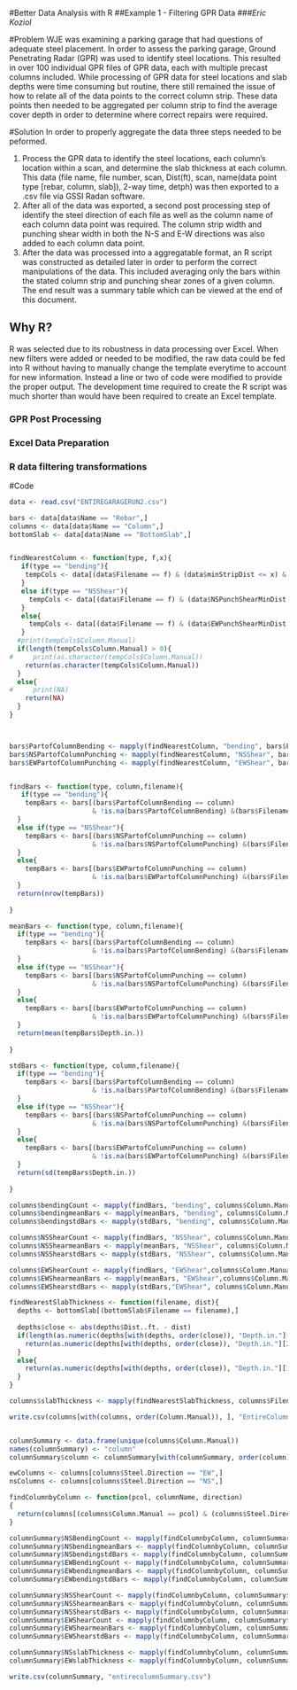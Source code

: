#Better Data Analysis with R
##Example 1 - Filtering GPR Data
###*Eric Koziol*

#Problem
WJE was examining a parking garage that had questions of adequate steel placement.  In order to assess the parking garage, Ground Penetrating Radar (GPR) was used to identify steel locations.  This resulted in over 100 individual GPR files of GPR data, each with multiple precast columns included.  While processing of GPR data for steel locations and slab depths were time consuming but routine, there still remained the issue of how to relate all of the data points to the correct column strip.  These data points then needed to be aggregated per column strip to find the average cover depth in order to determine where correct repairs were required.

#Solution
In order to properly aggregate the data three steps needed to be peformed.

1.  Process the GPR data to identify the steel locations, each column's location within a scan, and determine the slab thickness at each column.  This data (file name, file number, scan, Dist(ft), scan, name(data point type [rebar, column, slab]), 2-way time, detph) was then exported to a .csv file via GSSI Radan software.
2.  After all of the data was exported, a second post processing step of identify the steel direction of each file as well as the column name of each column data point was required.  The column strip width and punching shear width in both the N-S and E-W directions was also added to each column data point.
3.  After the data was processed into a aggregatable format, an R script was constructed as detailed later in order to perform the correct manipulations of the data.  This included averaging only the bars within the stated column strip and punching shear zones of a given column.  The end result was a summary table which can be viewed at the end of this document.

## Why R?
R was selected due to its robustness in data processing over Excel.  When new filters were added or needed to be modified, the raw data could be fed into R without having to manually change the template everytime to account for new information.  Instead a line or two of code were modified to provide the proper output.  The development time required to create the R script was much shorter than would have been required to create an Excel template. 

### GPR Post Processing


### Excel Data Preparation


### R data filtering transformations



#Code
```r
data <- read.csv("ENTIREGARAGERUN2.csv")

bars <- data[data$Name == "Rebar",]
columns <- data[data$Name == "Column",]
bottomSlab <- data[data$Name == "BottomSlab",]


findNearestColumn <- function(type, f,x){
   if(type == "bending"){
    tempCols <- data[(data$Filename == f) & (data$minStripDist <= x) & (data$maxStripDist >= x) & (data$Name == "Column"),]
   }
   else if(type == "NSShear"){
     tempCols <- data[(data$Filename == f) & (data$NSPunchShearMinDist <= x) & (data$NSPunchShearMaxDist >= x) & (data$Name == "Column"),]
   }
   else{
     tempCols <- data[(data$Filename == f) & (data$EWPunchShearMinDist <= x) & (data$EWPunchShearMaxDist >= x) & (data$Name == "Column"),]
   }
  #print(tempCols$Column.Manual)
  if(length(tempCols$Column.Manual) > 0){
#     print(as.character(tempCols$Column.Manual))
    return(as.character(tempCols$Column.Manual))
  }
  else{
#     print(NA)
    return(NA)
  }
}



bars$PartofColumnBending <- mapply(findNearestColumn, "bending", bars$Filename, bars$Dist..ft.)
bars$NSPartofColumnPunching <- mapply(findNearestColumn, "NSShear", bars$Filename, bars$Dist..ft.)
bars$EWPartofColumnPunching <- mapply(findNearestColumn, "EWShear", bars$Filename, bars$Dist..ft.)


findBars <- function(type, column,filename){
   if(type == "bending"){
    tempBars <- bars[(bars$PartofColumnBending == column) 
                     & !is.na(bars$PartofColumnBending) &(bars$Filename == filename),]
  }
  else if(type == "NSShear"){
    tempBars <- bars[(bars$NSPartofColumnPunching == column) 
                     & !is.na(bars$NSPartofColumnPunching) &(bars$Filename == filename),]
  }
  else{
    tempBars <- bars[(bars$EWPartofColumnPunching == column) 
                     & !is.na(bars$EWPartofColumnPunching) &(bars$Filename == filename),]
  }
  return(nrow(tempBars))
  
}

meanBars <- function(type, column,filename){
  if(type == "bending"){
    tempBars <- bars[(bars$PartofColumnBending == column) 
                     & !is.na(bars$PartofColumnBending) &(bars$Filename == filename),]
  }
  else if(type == "NSShear"){
    tempBars <- bars[(bars$NSPartofColumnPunching == column) 
                     & !is.na(bars$NSPartofColumnPunching) &(bars$Filename == filename),]
  }
  else{
    tempBars <- bars[(bars$EWPartofColumnPunching == column) 
                     & !is.na(bars$EWPartofColumnPunching) &(bars$Filename == filename),]
  }
  return(mean(tempBars$Depth.in.))
  
}

stdBars <- function(type, column,filename){
  if(type == "bending"){
    tempBars <- bars[(bars$PartofColumnBending == column) 
                     & !is.na(bars$PartofColumnBending) &(bars$Filename == filename),]
  }
  else if(type == "NSShear"){
    tempBars <- bars[(bars$NSPartofColumnPunching == column) 
                     & !is.na(bars$NSPartofColumnPunching) &(bars$Filename == filename),]
  }
  else{
    tempBars <- bars[(bars$EWPartofColumnPunching == column) 
                     & !is.na(bars$EWPartofColumnPunching) &(bars$Filename == filename),]
  }
  return(sd(tempBars$Depth.in.))
  
}

columns$bendingCount <- mapply(findBars, "bending", columns$Column.Manual, columns$Filename)
columns$bendingmeanBars <- mapply(meanBars, "bending", columns$Column.Manual, columns$Filename)
columns$bendingstdBars <- mapply(stdBars, "bending", columns$Column.Manual, columns$Filename)

columns$NSShearCount <- mapply(findBars, "NSShear", columns$Column.Manual, columns$Filename)
columns$NSShearmeanBars <- mapply(meanBars, "NSShear", columns$Column.Manual, columns$Filename)
columns$NSShearstdBars <- mapply(stdBars, "NSShear", columns$Column.Manual, columns$Filename)

columns$EWShearCount <- mapply(findBars, "EWShear",columns$Column.Manual, columns$Filename)
columns$EWShearmeanBars <- mapply(meanBars, "EWShear",columns$Column.Manual, columns$Filename)
columns$EWShearstdBars <- mapply(stdBars,"EWShear", columns$Column.Manual, columns$Filename)

findNearestSlabThickness <- function(filename, dist){  
  depths <- bottomSlab[(bottomSlab$Filename == filename),]
  
  depths$close <- abs(depths$Dist..ft. - dist)
  if(length(as.numeric(depths[with(depths, order(close)), "Depth.in."][1])) < 1){
    return(as.numeric(depths[with(depths, order(close)), "Depth.in."][2]))
  }
  else{
    return(as.numeric(depths[with(depths, order(close)), "Depth.in."][1]))
  }
}

columns$slabThickness <- mapply(findNearestSlabThickness, columns$Filename, columns$Dist..ft.)

write.csv(columns[with(columns, order(Column.Manual)), ], "EntireColumnProcessedData.csv")


columnSummary <- data.frame(unique(columns$Column.Manual))
names(columnSummary) <- "column"
columnSummary$column <- columnSummary[with(columnSummary, order(column)),]

ewColumns <- columns[columns$Steel.Direction == "EW",]
nsColumns <- columns[columns$Steel.Direction == "NS",]

findColumnbyColumn <- function(pcol, columnName, direction)
{
  return(columns[(columns$Column.Manual == pcol) & (columns$Steel.Direction == direction), columnName][1])
}

columnSummary$NSBendingCount <- mapply(findColumnbyColumn, columnSummary$column, "bendingCount", "NS")
columnSummary$NSbendingmeanBars <- mapply(findColumnbyColumn, columnSummary$column, "bendingmeanBars", "NS")
columnSummary$NSbendingstdBars <- mapply(findColumnbyColumn, columnSummary$column, "bendingstdBars", "NS")
columnSummary$EWBendingCount <- mapply(findColumnbyColumn, columnSummary$column, "bendingCount", "EW")
columnSummary$EWbendingmeanBars <- mapply(findColumnbyColumn, columnSummary$column, "bendingmeanBars", "EW")
columnSummary$EWbendingstdBars <- mapply(findColumnbyColumn, columnSummary$column, "bendingstdBars", "EW")

columnSummary$NSShearCount <- mapply(findColumnbyColumn, columnSummary$column, "NSShearCount", "NS")
columnSummary$NSShearmeanBars <- mapply(findColumnbyColumn, columnSummary$column, "NSShearmeanBars", "NS")
columnSummary$NSShearstdBars <- mapply(findColumnbyColumn, columnSummary$column, "NSShearstdBars", "NS")
columnSummary$EWShearCount <- mapply(findColumnbyColumn, columnSummary$column, "EWShearCount", "EW")
columnSummary$EWShearmeanBars <- mapply(findColumnbyColumn, columnSummary$column, "EWShearmeanBars", "EW")
columnSummary$EWShearstdBars <- mapply(findColumnbyColumn, columnSummary$column, "EWShearstdBars", "EW")

columnSummary$NSslabThickness <- mapply(findColumnbyColumn, columnSummary$column, "slabThickness", "NS")
columnSummary$EWslabThickness <- mapply(findColumnbyColumn, columnSummary$column, "slabThickness", "EW")

write.csv(columnSummary, "entirecolumnSummary.csv")
```